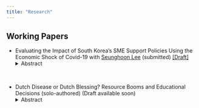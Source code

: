 ```yaml
---
title: "Research"
---
```


## Working Papers

* Evaluating the Impact of South Korea's SME Support Policies Using the Economic Shock of Covid-19 with [Seunghoon Lee](https://sites.google.com/view/seunghoon/home) (submitted) [[Draft]](https://drive.google.com/file/d/1MhaOfdwhEJVDy_jLx78lyeQLySR1LVoV/view?usp=sharing)
<details>
  <summary>Abstract</summary>
<p align="justify">This study evaluates the impact of South Korea’s small and medium enterprise
(SME) support policies on firm survival and performance by leveraging the exogenous
shock of the COVID-19 pandemic. Using administrative data from the SMEs Integrated Management System (SIMS), we analyze the effectiveness of various SME support programs, including technology, human resources, export, domestic sales, startup,
and management support. To address endogeneity, we exploit the natural experiment
created by COVID-19; to mitigate selection bias, we restrict the sample to firms that
received financial support in 2019 and examine how the timing of support (across
2019 quarters) affects outcomes. If firms receiving support closer to the pandemic show
greater improvements, this suggests a policy effect rather than selection bias. Our results indicate that technology and domestic sales support are significantly associated
with higher employment, revenue, and firm survival. We also examine complementarity
and substitutability among support policies, finding significant interactions for certain
combinations.</p>
</details>

<br>

* Dutch Disease or Dutch Blessing? Resource Booms and Educational Decisions (solo-authored) (Draft available soon)
<details>
  <summary>Abstract</summary>
<p align="justify"> This study investigates the impact of the shale gas boom on regional income and education. 
    As opposed to the common fear of the Dutch Disease that resource booms extract resources from other sectors and deter education investments and related research literature that supports this view, 
    we find that the shale gas boom had a positive impact on overall well-being in the subject regions, particularly on lower income households.
    Based on a staggered difference-in-differences framework, we find that the shale gas boom has led to an approximately 4.8\%p increase in personal income and 
    4.8\%p increase in the college enrollment rate in the households of first quantile income in shale gas boom regions after three years of exposure to shale gas boom.
    We also employ machine learning methods(XBART, causal forests, and matrix completion) to identify the heterogeneous effects of the shale gas boom on education and income in a data-driven manner and to cope with potential misspecification in the difference-in-differences framework. 
    Our results show that the shale gas boom had a positive impact on education and income for lower income households, but not for higher income households.
    These results buttress our argument that the shale gas boom did not lead to the Dutch Disease in terms of education;
    rather, it alleviated social$\cdot$economical inequality and further replenished the college education opportunities for lower income households.</p>
</details>
